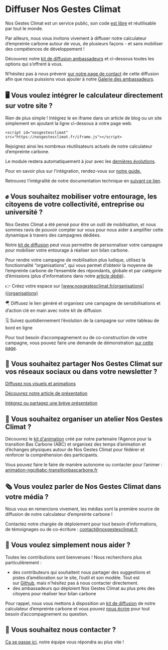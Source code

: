 # Diffuser Nos Gestes Climat

Nos Gestes Climat est un service public, son code [est libre](/documentation) et réutilisable par tout le monde. 

Par ailleurs, nous vous invitons vivement à diffuser notre calculateur d’empreinte carbone autour de vous, de plusieurs façons - et sans mobiliser des compétences de développement !

Découvrez notre [kit de diffusion ambassadeurs](https://drive.google.com/drive/u/0/folders/1ppvieBBNCSSkvREGIAAK44PmPNy9CRz9) et ci-dessous toutes les options qui s’offrent à vous.

N’hésitez pas à nous prévenir [sur notre page de contact](/contact) de cette diffusion afin que nous puissions vous ajouter à notre [Galerie des ambassadeurs](/ambassadeurs).

## 🖥️ **Vous voulez intégrer le calculateur directement sur votre site ?**

Rien de plus simple ! Intégrez le en iframe dans un article de blog ou un site simplement en ajoutant la ligne ci-dessous à votre page web.

`<script id="nosgestesclimat" src="https://nosgestesclimat.fr/iframe.js"></script>`

Rejoignez ainsi les nombreux réutilisateurs actuels de notre calculateur d’empreinte carbone.

Le module restera automatiquement à jour avec les [dernières évolutions](/nouveaut%C3%A9s).

Pour en savoir plus sur l'intégration, rendez-vous sur [notre guide.](https://accelerateur-transition-ecologique-ademe.notion.site/Int-grer-Nos-Gestes-Climat-en-iframe-abdeb175baf84143922006964d80348c)

Retrouvez l’intégralité de notre documentation technique en [suivant ce lien](https://accelerateur-transition-ecologique-ademe.notion.site/c57ea7dfc6214660a2d6a6a3addb88bd?v=d60b4b87e8ea4bee8e3c501bea75afc9).

## ✊ **Vous souhaitez mobiliser votre entourage, les citoyens de votre collectivité, entreprise ou université ?**

Nos Gestes Climat a été pensé pour être un outil de mobilisation, et nous sommes ravis de pouvoir compter sur vous pour nous aider à amplifier cette dynamique à travers des campagnes dédiées.

Notre [kit de diffusion](https://drive.google.com/drive/u/0/folders/1ppvieBBNCSSkvREGIAAK44PmPNy9CRz9) peut vous permettre de personnaliser votre campagne pour mobiliser votre entourage à réaliser son bilan carbone.

Pour rendre votre campagne de mobilisation plus ludique, utilisez la fonctionnalité “organisations”, qui vous permet d’obtenir la moyenne de l’empreinte carbone de l’ensemble des répondants, globale et par catégorie d’émissions (plus d’informations dans notre [article dédié](/blog/actualites-et-fonctionnalites/nouveau-parcours-organisations)).

👉 Créez votre espace sur [www.nosgestesclimat.fr/organisations](/organisations)

🪂 Diffusez le lien généré et organisez une campagne de sensibilisations et d’action clé en main avec notre kit de diffusion

🗓️ Suivez quotidiennement l’évolution de la campagne sur votre tableau de bord en ligne

Pour tout besoin d’accompagnement ou de co-construction de votre campagne, vous pouvez faire une demande de démonstration [sur cette page](https://nosgestesclimat.fr/organisations/demander-demo).

## 📢 **Vous souhaitez partager Nos Gestes Climat sur vos réseaux sociaux ou dans votre newsletter ?**

[Diffusez nos visuels et animations](https://accelerateur-transition-ecologique-ademe.notion.site/Diffusez-nos-visuels-et-animations-6767f93e71db436e8521b243206badd9)

[Découvrez notre article de présentation](https://accelerateur-transition-ecologique-ademe.notion.site/D-couvrez-notre-article-de-pr-sentation-54cd8914e19d4aeca58f2c819dde8846) 

[Intégrez ou partagez une brève présentation](https://accelerateur-transition-ecologique-ademe.notion.site/Int-grez-ou-partagez-une-br-ve-pr-sentation-788fb1666fe641ceb648e1602111a035?pvs=74)

## 👥 **Vous souhaitez organiser un atelier Nos Gestes Climat ?**

Découvrez le [kit d'animation](https://drive.google.com/drive/folders/1dORmBbDLDG31PLLOblP8Wg5CrrksAfjV) créé par notre partenaire l’Agence pour la transition Bas Carbone (ABC) et organisez des temps d’animation et d’échanges physiques autour de Nos Gestes Climat pour fédérer et renforcer la compréhension des participants. 

Vous pouvez faire le faire de manière autonome ou contacter pour l’animer : [animation-ngc@abc-transitionbascarbone.fr](mailto:animation-ngc@abc-transitionbascarbone.fr)

## 🗞️ **Vous voulez parler de Nos Gestes Climat dans votre média ?**

Nous vous en remercions vivement, les médias sont la première source de diffusion de notre calculateur d’empreinte carbone !

Contactez notre chargée de déploiement pour tout besoin d’informations, de témoignages ou de co-écriture : contact@nosgestesclimat.fr

## 🤲 **Vous voulez simplement nous aider ?**

Toutes les contributions sont bienvenues ! Nous recherchons plus particulièrement :

- des contributeurs qui souhaitent nous partager des suggestions et pistes d’amélioration sur le site, l’outil et son modèle. Tout est sur [Github](https://github.com/datagir/?q=nosgestesclimat&type=&language=&sort=), mais n'hésitez pas à nous contacter directement.
- des ambassadeurs qui déploient Nos Gestes Climat au plus près des citoyens pour réaliser leur bilan carbone

Pour rappel, nous vous mettons à disposition un [kit de diffusion](https://drive.google.com/drive/u/0/folders/1ppvieBBNCSSkvREGIAAK44PmPNy9CRz9) de notre calculateur d’empreinte carbone et vous pouvez [nous écrire](https://nosgestesclimat.fr/contact) pour tout besoin d’accompagnement ou question.

## **💌 Vous souhaitez nous contacter ?**

[Ca se passe ici](/contact), notre équipe vous répondra au plus vite !